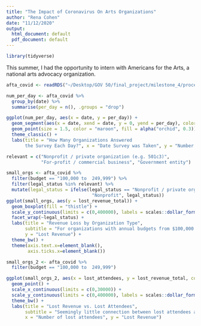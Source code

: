 ```yaml
---
title: "The Impact of Coronavirus On Arts Organizations"
author: "Rena Cohen"
date: "11/12/2020"
output:
  html_document: default
  pdf_document: default
---
```

```r
library(tidyverse)
```

This summer, I had the opportunity to intern with Americans for the Arts, a national arts advocacy organization. 

```r

afta_covid <- readRDS("~/Desktop/GOV 50/final_project/milestone_4/processed_data/afta_covid.RDS")

num_per_day <- afta_covid %>%
  group_by(date) %>%
  summarise(per_day = n(), .groups = "drop")

ggplot(num_per_day, aes(x = date, y = per_day)) +
  geom_segment(aes(x = date, xend = date, y = 0, yend = per_day), color = "thistle") +
  geom_point(size = 1.5, color = "maroon", fill = alpha("orchid", 0.3)) +
  theme_classic() +
  labs(title = "How Many Organizations Answered 
       the Survey Each Day?", x = "Date Survey was Taken", y = "Number of Responses")
```

```r
relevant = c("Nonprofit / private organization (e.g. 501c3)", 
             "For-profit / commercial business", "Government entity")

small_orgs <- afta_covid %>%
  filter(budget == "100,000 to  249,999") %>%
  filter(legal_status %in% relevant) %>%
  mutate(legal_status = ifelse(legal_status == "Nonprofit / private organization (e.g. 501c3)", 
                                "Nonprofit", legal_status))
ggplot(small_orgs, aes(y = lost_revenue_total)) +
  geom_boxplot(fill = "thistle") +
  scale_y_continuous(limits = c(0,400000), labels = scales::dollar_format()) +
  facet_wrap(~legal_status) + 
  labs(title = "Revenue Loss by Organization Type",
       subtitle = "For organizations with annual budgets from $100,000 to  $249,999",
       y = "Lost Revenue") +
  theme_bw() +
  theme(axis.text.x=element_blank(),
        axis.ticks.x=element_blank())

```

```r
small_orgs_2 <- afta_covid %>%
  filter(budget == "100,000 to  249,999")

ggplot(small_orgs_2, aes(x = lost_attendees, y = lost_revenue_total, color = purpose)) +
  geom_point() +
  scale_x_continuous(limits = c(0,30000)) + 
  scale_y_continuous(limits = c(0,400000), labels = scales::dollar_format()) +
  theme_bw() +
  labs(title = "Lost Revenue vs. Lost Attendees", 
       subtitle = "Seemingly little connection between lost attendees and lost revenue", 
       x = "Number of lost attendees", y = "Lost Revenue")
```

